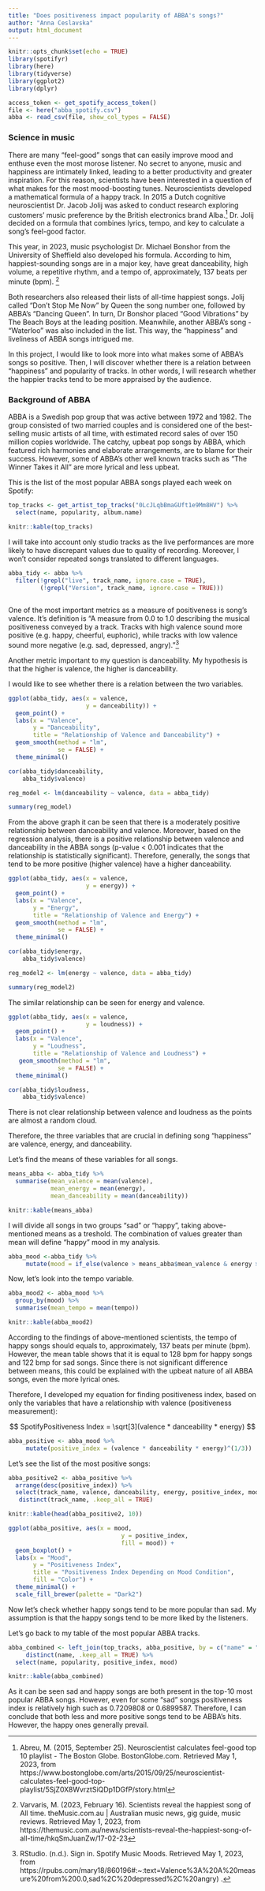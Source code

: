 ```yaml
---
title: "Does positiveness impact popularity of ABBA's songs?"
author: "Anna Ceslavska"
output: html_document
---
```


```r
knitr::opts_chunk$set(echo = TRUE)
library(spotifyr)
library(here)
library(tidyverse)
library(ggplot2)
library(dplyr)

access_token <- get_spotify_access_token()
file <- here("abba_spotify.csv")
abba <- read_csv(file, show_col_types = FALSE)
```



### Science in music


  There are many “feel-good” songs that can easily improve mood and enthuse even the most morose listener. No secret to anyone, music and happiness are intimately linked, leading to a better productivity and greater inspiration. For this reason, scientists have been interested in a question of what makes for the most mood-boosting tunes. Neuroscientists developed a mathematical formula of a happy track. In 2015 a Dutch cognitive neuroscientist Dr. Jacob Jolij was asked to conduct research exploring customers' music preference by the British electronics brand Alba.[^1] Dr. Jolij decided on a formula that combines lyrics, tempo, and key to calculate a song's feel-good factor. 

[^1]:  Abreu, M. (2015, September 25). Neuroscientist calculates feel-good top 10 playlist - The Boston Globe. BostonGlobe.com. Retrieved May 1, 2023, from https://www.bostonglobe.com/arts/2015/09/25/neuroscientist-calculates-feel-good-top-playlist/5SjZ0X8WvrztSiQDp1DGfP/story.html 

This year, in 2023, music psychologist Dr. Michael Bonshor from the University of Sheffield also developed his formula. According to him, happiest-sounding songs are in a major key, have great danceability, high volume, a repetitive rhythm, and a tempo of, approximately, 137 beats per minute (bpm). [^2]

[^2]:  Varvaris, M. (2023, February 16). Scientists reveal the happiest song of All time. theMusic.com.au | Australian music news, gig guide, music reviews. Retrieved May 1, 2023, from https://themusic.com.au/news/scientists-reveal-the-happiest-song-of-all-time/hkqSmJuanZw/17-02-23 

Both researchers also released their lists of all-time happiest songs. Jolij called “Don’t Stop Me Now” by Queen the song number one, followed by ABBA’s “Dancing Queen”. In turn, Dr Bonshor placed “Good Vibrations” by The Beach Boys at the leading position. Meanwhile, another ABBA’s song -  “Waterloo” was also included in the list. This way, the “happiness” and liveliness of ABBA songs intrigued me. 


In this project, I would like to look more into what makes some of ABBA’s songs so positive. Then, I will discover whether there is a relation between “happiness” and popularity of tracks. In other words, I will research whether the happier tracks tend to be more appraised by the audience. 


### Background of ABBA


ABBA is a Swedish pop group that was active between 1972 and 1982. The group consisted of two married couples and is considered one of the best-selling music artists of all time, with estimated record sales of over 150 million copies worldwide. The catchy, upbeat pop songs by ABBA, which featured rich harmonies and elaborate arrangements, are to blame for their success. However, some of ABBA’s other well known tracks such as “The Winner Takes it All” are more lyrical and less upbeat. 


This is the list of the most popular ABBA songs played each week on Spotify:


```r
top_tracks <- get_artist_top_tracks("0LcJLqbBmaGUft1e9Mm8HV") %>%
  select(name, popularity, album.name)

knitr::kable(top_tracks)
```

I will take into account only studio tracks as the live performances are more likely to have discrepant values due to quality of recording. Moreover, I won't consider repeated songs translated to different languages. 


```r
abba_tidy <- abba %>%
  filter(!grepl("live", track_name, ignore.case = TRUE),
         (!grepl("Version", track_name, ignore.case = TRUE))) 
  
```


One of the most important metrics as a measure of positiveness is song's valence. It's definition is "A measure from 0.0 to 1.0 describing the musical positiveness conveyed by a track. Tracks with high valence sound more positive (e.g. happy, cheerful, euphoric), while tracks with low valence sound more negative (e.g. sad, depressed, angry)."[^3]

[^3]: RStudio. (n.d.). Sign in. Spotify Music Moods. Retrieved May 1, 2023, from https://rpubs.com/mary18/860196#:~:text=Valence%3A%20A%20measure%20from%200.0,sad%2C%20depressed%2C%20angry) .

Another metric important to my question is danceability. My hypothesis is that the higher is valence, the higher is danceability.

I would like to see whether there is a relation between the two variables. 

```r
ggplot(abba_tidy, aes(x = valence,
                      y = danceability)) +
  geom_point() +
  labs(x = "Valence", 
       y = "Danceability",
       title = "Relationship of Valence and Danceability") +
  geom_smooth(method = "lm",
              se = FALSE) +
  theme_minimal()
```

```r
cor(abba_tidy$danceability,
    abba_tidy$valence)
```

```r
reg_model <- lm(danceability ~ valence, data = abba_tidy)

summary(reg_model)
```

From the above graph it can be seen that there is a moderately positive relationship between danceability and valence. Moreover, based on the regression analysis, there is a positive relationship between valence and danceability in the ABBA songs (p-value < 0.001 indicates that the relationship is statistically significant). Therefore, generally, the songs that tend to be more positive (higher valence) have a higher danceability. 


```r
ggplot(abba_tidy, aes(x = valence,
                      y = energy)) +
  geom_point() +
  labs(x = "Valence", 
       y = "Energy",
       title = "Relationship of Valence and Energy") +
  geom_smooth(method = "lm",
              se = FALSE) +
  theme_minimal()
```

```r
cor(abba_tidy$energy,
    abba_tidy$valence)
```

```r
reg_model2 <- lm(energy ~ valence, data = abba_tidy)

summary(reg_model2)
```


The similar relationship can be seen for energy and valence.


```r
ggplot(abba_tidy, aes(x = valence,
                      y = loudness)) +
  geom_point() +
  labs(x = "Valence", 
       y = "Loudness",
       title = "Relationship of Valence and Loudness") +
   geom_smooth(method = "lm",
              se = FALSE) +
  theme_minimal()
```

```r
cor(abba_tidy$loudness,
    abba_tidy$valence)
```


There is not clear relationship between valence and loudness as the points are almost a random cloud. 

Therefore, the three variables that are crucial in defining song "happiness" are valence, energy, and danceability. 


Let's find the means of these variables for all songs. 

```r
means_abba <- abba_tidy %>% 
  summarise(mean_valence = mean(valence),
            mean_energy = mean(energy),
            mean_danceability = mean(danceability))

knitr::kable(means_abba)
```

I will divide all songs in two groups "sad" or "happy", taking above-mentioned means as a treshold. The combination of values greater than mean will define "happy" mood in my analysis.

```r
abba_mood <-abba_tidy %>%
     mutate(mood = if_else(valence > means_abba$mean_valence & energy > means_abba$mean_energy & danceability > means_abba$mean_danceability, "happy", "sad"))

```


Now, let's look into the tempo variable.


```r
abba_mood2 <- abba_mood %>%
  group_by(mood) %>%
  summarise(mean_tempo = mean(tempo))

knitr::kable(abba_mood2)
```


According to the findings of above-mentioned scientists, the tempo of happy songs should equals to, approximately, 137 beats per minute (bpm). However, the mean table shows that it is equal to 128 bpm for happy songs and 122 bmp for sad songs. Since there is not significant difference between means, this could be explained with the upbeat nature of all ABBA songs, even the more lyrical ones. 


Therefore, I developed my equation for finding positiveness index, based on only the variables that have a relationship with valence (positiveness measurement):

$$ SpotifyPositiveness Index = \sqrt[3](valence * danceability * energy) $$


```r
abba_positive <- abba_mood %>%
     mutate(positive_index = (valence * danceability * energy)^(1/3))
```


Let's see the list of the most positive songs:

```r
abba_positive2 <- abba_positive %>%
  arrange(desc(positive_index)) %>%
  select(track_name, valence, danceability, energy, positive_index, mood) %>%
   distinct(track_name, .keep_all = TRUE)

knitr::kable(head(abba_positive2, 10))
```



```r
ggplot(abba_positive, aes(x = mood,
                                y = positive_index,
                                fill = mood)) +
  geom_boxplot() +
  labs(x = "Mood", 
       y = "Positiveness Index",
       title = "Positiveness Index Depending on Mood Condition",
       fill = "Color") +
  theme_minimal() +
  scale_fill_brewer(palette = "Dark2")

```


Now let's check whether happy songs tend to be more popular than sad. My assumption is that the happy songs tend to be more liked by the listeners. 

Let's go back to my table of the most popular ABBA tracks.


```r
abba_combined <- left_join(top_tracks, abba_positive, by = c("name" = "track_name")) %>%
     distinct(name, .keep_all = TRUE) %>%
  select(name, popularity, positive_index, mood)

knitr::kable(abba_combined)
```


As it can be seen sad and happy songs are both present in the top-10 most popular ABBA songs.
However, even for some "sad" songs positiveness index is relatively high such as 0.7209808 or 0.6899587. Therefore, I can conclude that both less and more positive songs tend to be ABBA's hits. However, the happy ones generally prevail.